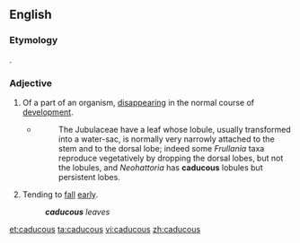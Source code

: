 ==English==

===Etymology===
{{etyl|la|en}} {{term/t|la|cadūcus||falling; transitory}}.

===Adjective===
{{en-adj}}

# {{context|biology|lang=en}} Of a part of an organism, [[disappear]]ing in the normal course of [[development]].
#* {{RQ:Schuster Hepaticae V|4}}
#*: The Jubulaceae have a leaf whose lobule, usually transformed into a water-sac, is normally very narrowly attached to the stem and to the dorsal lobe; indeed some ''Frullania'' taxa reproduce vegetatively by dropping the dorsal lobes, but not the lobules, and ''Neohattoria'' has '''caducous''' lobules but persistent lobes.
# {{context|botany|lang=en}} Tending to [[fall]] [[early]].
#: '''''caducous''' leaves''

{{Webster 1913}}

[[et:caducous]]
[[ta:caducous]]
[[vi:caducous]]
[[zh:caducous]]